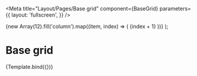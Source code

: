 

<Meta
  title="Layout/Pages/Base grid"
  component={BaseGrid}
  parameters={{
    layout: 'fullscreen',
  }}
/>

  <FullHeight>
    <Box bg="green.100" height="full">
      <BaseGrid
        gridTemplateRows={{
          xs: 'repeat(12, 1fr)',
          lg: '1fr',
        }}
        height="full"
        bg="red.200"
      >
        {new Array(12).fill('column').map((item, index) => (
          <GridItem key={index}>
            <Box bg="blue.200" h="100%">
              {index + 1}
            </Box>
          </GridItem>
        ))}
      </BaseGrid>
    </Box>
  </FullHeight>
);

# Base grid

<Canvas>
  <Story name="Base grid for XL layouts">
    {Template.bind({})}
  </Story>
</Canvas>
